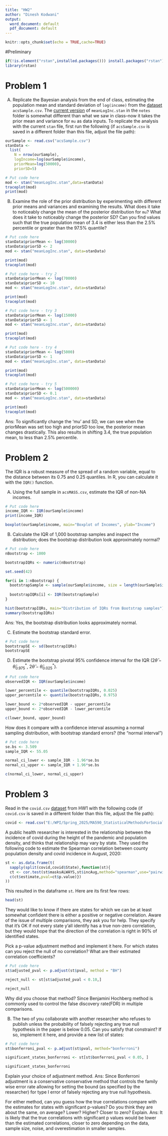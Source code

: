```yaml
---
title: "HW2"
author: "Dinesh Kodwani"
output:
  word_document: default
  pdf_document: default
---
```


```r
knitr::opts_chunk$set(echo = TRUE,cache=TRUE)
```

#Preliminary

```r
if(!is.element("rstan",installed.packages())) install.packages("rstan")
library(rstan)
```

# Problem 1

A)  Replicate the Bayesian analysis from the end of class, estimating the population mean and standard deviation of `log(income)` from the [dataset]() `acsSample.csv`. The [current version]() of `meanLogInc.stan` in the `notes` folder is somewhat different than what we saw in class--now it takes the prior mean and variance for `mu` as data inputs. To replicate the analysis with the current `stan` file, first run the following (if `acsSample.csv` is saved in a different folder than this file, adjust the file path):

```r
ourSample <- read.csv("acsSample.csv")
stanData <- 
  list(
    N = nrow(ourSample),
    logIncome=log(ourSample$income),
    priorMean=log(50000),
    priorSD=5)
```

```r
# Put code here
mod <- stan("meanLogInc.stan",data=stanData)
traceplot(mod)
print(mod)
```

B)  Examine the role of the prior distribution by experimenting with different prior means and variances and examining the results. What does it take to noticeably change the mean of the posterior distribution for `mu`? What does it take to noticeably change the posterior SD? Can you find values such that the true population mean of 3.4 is either less than the 2.5% percentile or greater than the 97.5% quantile?

```r
# Put code here
stanData$priorMean <- log(30000)
stanData$priorSD <- 2
mod <- stan("meanLogInc.stan", data=stanData)

print(mod)
traceplot(mod)
```
```r
# Put code here - try 2
stanData$priorMean <- log(70000)
stanData$priorSD <- 10
mod <- stan("meanLogInc.stan", data=stanData)

print(mod)
traceplot(mod)
```
```r
# Put code here - try 3
stanData$priorMean <- log(15000)
stanData$priorSD <- 1
mod <- stan("meanLogInc.stan", data=stanData)

print(mod)
traceplot(mod)
```
```r
# Put code here - try 4
stanData$priorMean <- log(5000)
stanData$priorSD <- 1
mod <- stan("meanLogInc.stan", data=stanData)

print(mod)
traceplot(mod)
```
```r
# Put code here - try 5
stanData$priorMean <- log(500000)
stanData$priorSD <- 0.1
mod <- stan("meanLogInc.stan", data=stanData)

print(mod)
traceplot(mod)
```
Ans: To significantly change the 'mu' and SD, we can see when the priorMean was set too high and priorSD too low, the posterior mean changes drastically. This also results in shifting 3.4, the true population mean, to less than 2.5% percentile. 


# Problem 2

The IQR is a robust measure of the spread of a random variable, equal to the distance between its 0.75 and 0.25 quantiles. In R, you can calculate it with the `IQR()` function.

A)  Using the full sample in `acsMASS.csv`, estimate the IQR of non-NA incomes.

```r
# Put code here
income_IQR <- IQR(ourSample$income)
print(income_IQR)

boxplot(ourSample$income, main="Boxplot of Incomes", ylab="Income")
```

B)  Calculate the IQR of 1,000 bootstrap samples and inspect the distribution; does the bootstrap distribution look approximately normal?

```r
# Put code here
nBootstrap <- 1000

bootstrapIQRs <- numeric(nBootstrap)

set.seed(42)

for(i in 1:nBootstrap) {
  bootstrapSample <- sample(ourSample$income, size = length(ourSample$income), replace=TRUE)
  
  bootstrapIQRs[i] <- IQR(bootstrapSample)
}

hist(bootstrapIQRs, main="Distribution of IQRs from Bootstrap samples")
summary(bootstrapIQRs)
```
Ans: Yes, the bootstrap distribution looks approximately normal. 

C)  Estimate the bootstrap standard error.

```r
# Put code here
bootstrapSE <- sd(bootstrapIQRs)
bootstrapSE
```

D)  Estimate the bootstrap pivotal 95% confidence interval for the IQR ($2\hat{\theta}-\hat{\theta}^*_{0.975}$, $2\hat{\theta}-\hat{\theta}^*_{0.025}$).

```r
# Put code here
observedIQR <- IQR(ourSample$income)

lower_percentile <- quantile(bootstrapIQRs, 0.025)
upper_percentile <- quantile(bootstrapIQRs, 0.975)

lower_bound <- 2*observedIQR - upper_percentile
upper_bound <- 2*observedIQR - lower_percentile

c(lower_bound, upper_bound)
```

How does it compare with a confidence interval assuming a normal sampling distribution, with bootstrap standard errors? (the "normal interval")

```r
# Put code here
se.bs <- 3.509
sample_IQR <- 55.05

normal_ci_lower <- sample_IQR - 1.96*se.bs
normal_ci_upper <- sample_IQR + 1.96*se.bs

c(normal_ci_lower, normal_ci_upper)

```

# Problem 3

Read in the `covid.csv` [dataset]() from HW1 with the following code (if `covid.csv` is saved in a different folder than this file, adjust the file path):

```r
covid <- read.csv("E:/WPI/Spring_2025/MA590_StatisticalMethodsForSocialAndBehaviouralScience/hw/1/covid.csv")
```

A public health researcher is interested in the relationship between the incidence of covid during the height of the pandemic and population density, and thinks that relationship may vary by state. They used the following code to estimate the Spearman correlation between county population density and covid incidence in August, 2020:

```r
st <- as.data.frame(t(
  sapply(split(covid,covid$State),function(st){
  ct <- cor.test(st$masksALWAYS,st$incAug,method="spearman",use="pairwise")
  c(ct$estimate,pval=ct$p.value)})
))
```

This resulted in the dataframe `st`. Here are its first few rows:

```r
head(st)
```

They would like to know if there are states for which we can be at least somewhat confident there is either a positive or negative correlation. Aware of the issue of multiple comparisons, they ask you for help. They specify that it's OK if not every state y'all identify has a true non-zero correlation, but they would hope that the direction of the correlation is right in 90% of identified states.

Pick a p-value adjustment method and implement it here. For which states can you reject the null of no correlation? What are their estimated correlation coefficients?

```r
# Put code here
st$adjusted_pval <- p.adjust(st$pval, method = "BH")

reject_null <- st[st$adjusted_pval < 0.10,]

reject_null
```

Why did you choose that method?
Since Benjamini Hochberg method is commonly used to control the false discovery rate(FDR) in multiple comparisons. 

B)  The two of you collaborate with another researcher who refuses to publish unless the probability of falsely rejecting any true null hypothesis in the paper is below 0.05. Can you satisfy that constraint? If so, implement it here, and provide a new list of states:

```r
# Put code here
st$bonferroni_pval <- p.adjust(st$pval, method="bonferroni")

significant_states_bonferroni <- st[st$bonferroni_pval < 0.05, ]

significant_states_bonferroni
```

Explain your choice of adjustment method.
Ans: Since Bonferroni adjustment is a conservative conservative method that controls the family wise error rate allowing for setting the bound (as specified by the researcher) for type I error of falsely rejecting any true null hypothesis.

For either method, can you guess how the true correlations compare with the estimates for states with significant p-values? Do you think they are about the same, on average? Lower? Higher? Closer to zero? Explain.
Ans: It is likely that the true correlations with significant p values would be lower than the estimated correlations, closer to zero depending on the data, sample size, noise, and overestimation in smaller samples. 
